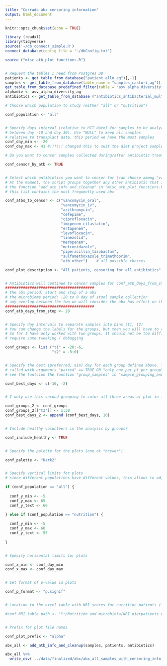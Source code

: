```yaml
---
title: "Corrado abx censoring information"
output: html_document
---
```


```r
knitr::opts_chunk$set(echo = TRUE)
```

```r
library (readxl)
library(tidyverse)
source('~/db_connect_simple.R')
connect_database(config_file = '~/dbConfig.txt')

source ("misc_atb_plot_functions.R")


# Request the tables I need from Postgres DB
patients <- get_table_from_database("patient_allo_ag")[,-1]
samples <- get_table_from_database(table_name = "samples_castori_ag")[,c(2,3,5:7)]
get_table_from_database_predefined_filter(table = "asv_alpha_diversity_ag")
alphadiv <- asv_alpha_diversity_ag
antibiotics <- get_table_from_database ("antibiotics_antibacterial_multicenter_ag")
```

```r
# Choose which population to study (either "all" or "nutrition")

conf_population <- "all"


# Specify days interval (relative to HCT date) for samples to be analyzed (e.g. you can decide to only keep samples collected
# between day -10 and day 30). Use "NULL" to keep all samples
# relative to transplant date. this period we have the most samples
conf_day_min <- -20
conf_day_max <- 41 #!!!!!! changed this to suit the diet project sample collection range

# Do you want to censor samples collected during/after antibiotic treatment? (TRUE/FALSE)

conf_censor_by_atb <- TRUE


# Select which antibiotics you want to censor for (can choose among "vancomycin_oral", "vancomycin_iv", "ciprofloxacin", "other_atb")
# At the moment, the script groups together any other antibiotic that is not Vanco or Cipro. To change this you need to work on
# the function "add_atb_info_and_cleanup" in "misc_atb_plot_functions.R"
# this list contains the most frequently used abx

conf_atbs_to_censor <- c("vancomycin_oral",
                         "vancomycin_iv",
                         "azithromycin",
                         "cefepime",
                         "ciprofloxacin",
                         "imipenem_cilastatin",
                         "ertapenem",
                         "levofloxacin",
                         "linezolid",
                         "meropenem",
                         "metronidazole",
                         "piperacillin_tazobactam",
                         "sulfamethoxazole_trimethoprim",
                         "atb_other")    # all possible choices

conf_plot_description <- "All patients, censoring for all antibiotics"


# Antibiotics will continue to censor samples for conf_atb_days_from_stop after being discontinued
########################################
# the abx period: start and stop of a abx
# the microbiome period: -20 to 0 day of stool sample collection
# any overlap between the two we will consider the abx has effect on the microbiome and would wanna censor that.
########################################
conf_atb_days_from_stop <- 20


# Specify day intervals to separate samples into bins (t1, t2)
# You can change the labels for the groups, but then you will have to also change the script below anywhere "t1" and "t2" appear
# So far I have only worked with two groups. It should not be too difficult to increase the number of groups, but it will
# require some tweaking / debugging

conf_groups <- list ("t1" = -20:-6,
                     "t2" = -5:0)


# Specify the best (preferred, aim) day for each group defined above. These days will be used by "group_samples" function if it will be
# called with arguments "paired" == TRUE OR "only_one_per_pt_per_group" == TRUE, to keep only the one sample closest to these days
# see the funtcion the function "group_samples" in "sample_grouping_and_antibiotic_censoring.R" for more details

conf_best_days <- c(-10, -2)


# I only use this second grouping to color all three areas of plot in fig. 1A, but could be used in future for further analysis..

conf_groups_2 <- conf_groups
conf_groups_2[["t3"]] <- 1:30
conf_best_days_2 <- append (conf_best_days, 10)


# Include healthy volunteers in the analysis by groups?

conf_include_healthy <- TRUE


# Specify the palette for the plots (one ot "brewer")

conf_palette <- "Dark2"


# Specify vertical limits for plots
# since different populations have different values, this allows to adjust limits separately for the two populations

if (conf_population == "all") {
  
  conf_y_min <- -5
  conf_y_max <- 65
  conf_y_text <- 60

} else if (conf_population == "nutrition") {
  
  conf_y_min <- -5
  conf_y_max <- 60
  conf_y_text <- 55
  
}


# Specify horizontal limits for plots

conf_x_min <- conf_day_min
conf_x_max <- conf_day_max


# Set format of p-value in plots

conf_p_format <- "p.signif"


# Location to the excel table with NRI scores for nutrition patients (it's in the VdB lab shared drive)

#conf_NRI_table_path <- "Y:/Nutrition and microbiota/NRI_dietpatients_updated_3.10.2020.xlsx"


# Prefix for plot file names

conf_plot_prefix <- "alpha"

```


```r
abx_all <- add_atb_info_and_cleanup(samples, patients, antibiotics)

abx_all %>% 
  write_csv('../data/finalized/abx/abx_all_samples_with_censoring_info.csv')
```


